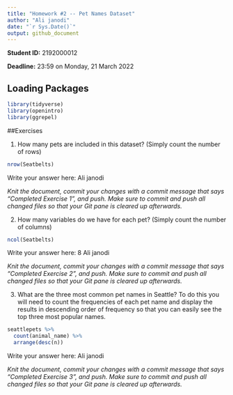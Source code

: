 ```yaml
---
title: "Homework #2 -- Pet Names Dataset"
author: "Ali janodi"
date: "`r Sys.Date()`"
output: github_document
---
```


**Student ID:** 2192000012

**Deadline:** 23:59 on Monday, 21 March 2022


## Loading Packages

```r

library(tidyverse)
library(openintro)
library(ggrepel)
```


##Exercises

1.  How many pets are included in this dataset? (Simply count the number of rows)


```r
nrow(Seatbelts)
```
Write your answer here: Ali janodi

*Knit the document, commit your changes with a commit message that says "Completed Exercise 1", and push. Make sure to commit and push all changed files so that your Git pane is cleared up afterwards.*

2.  How many variables do we have for each pet? (Simply count the number of columns)


```r
ncol(Seatbelts)
```
Write your answer here: 8 Ali janodi

*Knit the document, commit your changes with a commit message that says "Completed Exercise 2", and push. Make sure to commit and push all changed files so that your Git pane is cleared up afterwards.*

3.  What are the three most common pet names in Seattle? To do this you will need to count the frequencies of each pet name and display the results in descending order of frequency so that you can easily see the top three most popular names. 


```r
seattlepets %>%
  count(animal_name) %>%
  arrange(desc(n))
```
Write your answer here: Ali janodi

*Knit the document, commit your changes with a commit message that says "Completed Exercise 3", and push. Make sure to commit and push all changed files so that your Git pane is cleared up afterwards.*